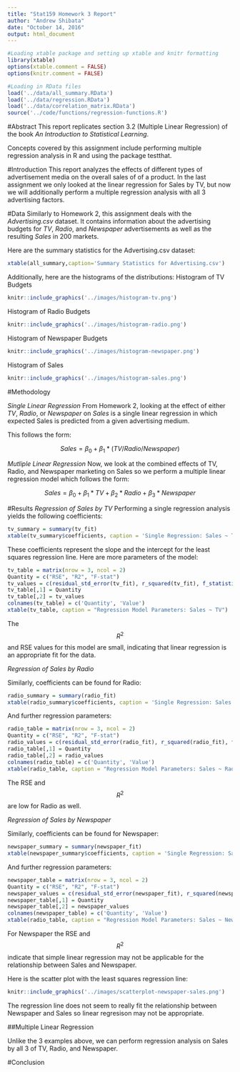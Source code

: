 ```yaml
---
title: "Stat159 Homework 3 Report"
author: "Andrew Shibata"
date: "October 14, 2016"
output: html_document
---
```


```r
#Loading xtable package and setting up xtable and knitr formatting
library(xtable)
options(xtable.comment = FALSE)
options(knitr.comment = FALSE)

#Loading in RData files
load('../data/all_summary.RData')
load('../data/regression.RData')
load('../data/correlation_matrix.RData')
source('../code/functions/regression-functions.R')
```

#Abstract
This report replicates section 3.2 (Multiple Linear Regression) of the book *An Introduction to Statistical Learning*.

Concepts covered by this assignment include performing multiple regression analysis in R and using the package testthat.

#Introduction
This report analyzes the effects of different types of advertisement media on the overall sales of of a product. In the last assignment we only looked at the linear regression for Sales by TV, but now we will additionally perform a multiple regression analysis with all 3 advertising factors. 

#Data
Similarly to Homework 2, this assignment deals with the *Advertising.csv* dataset. It contains information about the advertising budgets for *TV*, *Radio*, and *Newspaper* advertisements as well as the resulting *Sales* in 200 markets.

Here are the summary statistics for the Advertising.csv dataset:

```r
xtable(all_summary,caption='Summary Statistics for Advertising.csv')
```

Additionally, here are the histograms of the distributions:
Histogram of TV Budgets
```r
knitr::include_graphics('../images/histogram-tv.png')
```

Histogram of Radio Budgets
```r
knitr::include_graphics('../images/histogram-radio.png')
```

Histogram of Newspaper Budgets
```r
knitr::include_graphics('../images/histogram-newspaper.png')
```

Histogram of Sales
```r
knitr::include_graphics('../images/histogram-sales.png')
```

#Methodology

_Single Linear Regression_
From Homework 2, looking at the effect of either *TV*, *Radio*, or *Newspaper* on *Sales* is a single linear regression in which expected Sales is predicted from a given advertising medium.

This follows the form:

$$Sales = \beta_{0} + \beta_{1}*(TV/Radio/Newspaper)$$

_Mutliple Linear Regression_
Now, we look at the combined effects of TV, Radio, and Newspaper marketing on Sales so we perform a multiple linear regression model which follows the form:

$$Sales = \beta_{0} + \beta_{1}*TV + \beta_{2}*Radio + \beta_{3}*Newspaper$$

#Results
_Regression of Sales by TV_
Performing a single regression analysis yields the following coefficients:

```r
tv_summary = summary(tv_fit)
xtable(tv_summary$coefficients, caption = 'Single Regression: Sales ~ TV')
```

These coefficients represent the slope and the intercept for the least squares regression line. Here are more parameters of the model:

```r
tv_table = matrix(nrow = 3, ncol = 2)
Quantity = c("RSE", "R2", "F-stat")
tv_values = c(residual_std_error(tv_fit), r_squared(tv_fit), f_statistic(tv_fit))
tv_table[,1] = Quantity
tv_table[,2] = tv_values
colnames(tv_table) = c('Quantity', 'Value')
xtable(tv_table, caption = "Regression Model Parameters: Sales ~ TV")
```

The $$R^2$$ and RSE values for this model are small, indicating that linear regression is an appropriate fit for the data.

_Regression of Sales by Radio_

Similarly, coefficients can be found for Radio:
```r
radio_summary = summary(radio_fit)
xtable(radio_summary$coefficients, caption = 'Single Regression: Sales ~ Radio')
```

And further regression parameters:
```r
radio_table = matrix(nrow = 3, ncol = 2)
Quantity = c("RSE", "R2", "F-stat")
radio_values = c(residual_std_error(radio_fit), r_squared(radio_fit), f_statistic(radio_fit))
radio_table[,1] = Quantity
radio_table[,2] = radio_values
colnames(radio_table) = c('Quantity', 'Value')
xtable(radio_table, caption = "Regression Model Parameters: Sales ~ Radio")
```
The RSE and $$R^2$$ are low for Radio as well.

_Regression of Sales by Newspaper_

Similarly, coefficients can be found for Newspaper:
```r
newspaper_summary = summary(newspaper_fit)
xtable(newspaper_summary$coefficients, caption = 'Single Regression: Sales ~ Newspaper')
```

And further regression parameters:
```r
newspaper_table = matrix(nrow = 3, ncol = 2)
Quantity = c("RSE", "R2", "F-stat")
newspaper_values = c(residual_std_error(newspaper_fit), r_squared(newspaper_fit), f_statistic(newspaper_fit))
newspaper_table[,1] = Quantity
newspaper_table[,2] = newspaper_values
colnames(newspaper_table) = c('Quantity', 'Value')
xtable(radio_table, caption = "Regression Model Parameters: Sales ~ Newspaper")
```

For Newspaper the RSE and $$R^2$$ indicate that simple linear regression may not be applicable for the relationship between Sales and Newspaper.

Here is the scatter plot with the least squares regression line:
```r
knitr::include_graphics('../images/scatterplot-newspaper-sales.png')
```
The regression line does not seem to really fit the relationship between Newspaper and Sales so linear regresison may not be appropriate.

##Multiple Linear Regression

Unlike the 3 examples above, we can perform regression analysis on Sales by all 3 of TV, Radio, and Newspaper.


#Conclusion